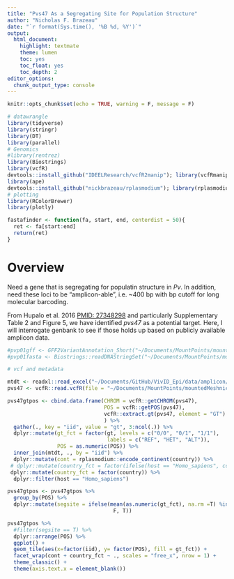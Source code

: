 ```yaml
---
title: "Pvs47 As a Segregating Site for Population Structure"
author: "Nicholas F. Brazeau"
date: "`r format(Sys.time(), '%B %d, %Y')`"
output: 
  html_document:
    highlight: textmate
    theme: lumen
    toc: yes
    toc_float: yes
    toc_depth: 2
editor_options: 
  chunk_output_type: console
---
```



```r
knitr::opts_chunk$set(echo = TRUE, warning = F, message = F)

# datawrangle
library(tidyverse)
library(stringr)
library(DT)
library(parallel)
# Genomics
#library(rentrez)
library(Biostrings)
library(vcfR)
devtools::install_github("IDEELResearch/vcfR2manip"); library(vcfRmanip)
library(ape)
devtools::install_github("nickbrazeau/rplasmodium"); library(rplasmodium)
# plotting
library(RColorBrewer)
library(plotly)

fastafinder <- function(fa, start, end, centerdist = 50){
  ret <- fa[start:end]
  return(ret)
}
```

# Overview
Need a gene that is segregating for populatin structure in _Pv_. In addition, need these loci to be "amplicon-able", i.e. ~400 bp with bp cutoff for long molecular barcoding. 

From Hupalo et al. 2016 [PMID: 27348298](https://www.ncbi.nlm.nih.gov/pubmed/27348298) and particularly Supplementary Table 2 and Figure 5, we have identified _pvs47_ as a potential target. Here, I will interrogate genbank to see if those holds up based on publicly available amplicon data.



<!-- ## Query -->
<!-- ```{r, echo=F, warning=F, message=F} -->
<!-- query <- "pvs47[gene] OR Pvs47[gene]  OR PVs47[gene] OR PVS47[gene]" -->
<!-- pvs48.search <- rentrez::entrez_search(db= "nucleotide", query, -->
<!--                                          retmax = 1e4, -->
<!--                                          use_history = T) -->
<!-- ``` -->
<!-- With the above query, we returned `r prettyNum(length(pvs48.search$ids), big.mark = ",")` _pvs47_ hits. We are now going to download those and group them by country.  -->

<!-- ## Scrape -->
<!-- ```{r, echo=F} -->
<!-- # my api key -->
<!-- set_entrez_key("9c4d847cc6cd93b9b88524f7b0a2945c2108") -->

<!-- ``` -->
<!-- ```{r} -->
<!-- fasta_mtdt_fetch <- function(id){ -->
<!--   f <- rentrez::entrez_fetch(db="nucleotide", rettype="fasta", id = id) -->
<!--   Sys.sleep(3) -->
<!--   m <- rentrez::entrez_summary(db="nucleotide", id = id) -->
<!--   Sys.sleep(3) -->
<!--   ret <- list(fasta = f,  -->
<!--               metadata = m) -->
<!--   return(ret) -->
<!-- } -->
<!-- # fetch -->
<!-- pvs47dt <- lapply(pvs48.search$ids, fasta_mtdt_fetch) -->
<!-- # parse -->
<!-- pvs47dtmtdt <- purrr::map(pvs47dt, `[[`, "metadata") -->
<!-- pvs47dtmtdt <- purrr::map_df(pvs47dtmtdt, `[`, c("uid", "caption", "subname", "slen")) -->
<!-- outfastas <- purrr::map(pvs47dt, `[[`, "fasta") -->
<!-- write.table(x=outfastas, file="data/amplicon/pvs47.fasta", quote = F, col.names = F, row.names = F, sep = "") -->
<!-- p18sf <- Biostrings::readDNAStringSet(filepath = "temp/outfasta.fasta", format = "fasta") -->
<!-- # drop sequences with very small lengths -->
<!-- p18sf <- p18sf[p18sf@ranges@width >= 100] -->
<!-- p18smtdt <- p18smtdt[p18smtdt$slen >= 100, ] -->
<!-- # make a link here -->
<!-- p18smtdt$names <- names(p18sf) -->
<!-- ``` -->

```r
#pvp01gff <- GFF2VariantAnnotation_Short("~/Documents/MountPoints/mountIDEEL/resources/genomes/Pvivax/info/gff/")
#pvp01fasta <- Biostrings::readDNAStringSet("~/Documents/MountPoints/mountIDEEL/resources/genomes/Pvivax/genomes/PvP01.fasta", format = "fasta")

# vcf and metadata

mtdt <- readxl::read_excel("~/Documents/GitHub/VivID_Epi/data/amplicon/curated_samples_20181211.xlsx")
pvs47 <- vcfR::read.vcfR(file = "~/Documents/MountPoints/mountedMeshnick/Sandbox/pvs47/pvs47_snps.VQSR900.vcf")

pvs47gtpos <- cbind.data.frame(CHROM = vcfR::getCHROM(pvs47),
                               POS = vcfR::getPOS(pvs47),
                               vcfR::extract.gt(pvs47, element = "GT")
                               ) %>% 
  gather(., key = "iid", value = "gt", 3:ncol(.)) %>%
  dplyr::mutate(gt_fct = factor(gt, levels = c("0/0", "0/1", "1/1"), 
                                labels = c("REF", "HET", "ALT")),
                POS = as.numeric(POS)) %>% 
  inner_join(mtdt, ., by = "iid") %>% 
  dplyr::mutate(cont = rplasmodium::encode_continent(country)) %>% 
 # dplyr::mutate(country_fct = factor(ifelse(host == "Homo_sapiens", country, "NHA"))) %>% 
 dplyr::mutate(country_fct = factor(country)) %>% 
  dplyr::filter(host == "Homo_sapiens")

pvs47gtpos <- pvs47gtpos %>% 
  group_by(POS) %>% 
  dplyr::mutate(segsite = ifelse(mean(as.numeric(gt_fct), na.rm =T) %in% c(1,2,3),
                                  F, T))

pvs47gtpos %>% 
  #filter(segsite == T) %>% 
  dplyr::arrange(POS) %>% 
  ggplot() +
  geom_tile(aes(x=factor(iid), y= factor(POS), fill = gt_fct)) + 
  facet_wrap(cont + country_fct ~ ., scales = "free_x", nrow = 1) +
  theme_classic() +
  theme(axis.text.x = element_blank())



```





